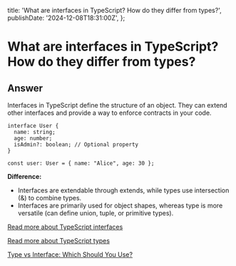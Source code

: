 
  title: 'What are interfaces in TypeScript? How do they differ from types?',
  publishDate: '2024-12-08T18:31:00Z',
};

# What are interfaces in TypeScript? How do they differ from types?

## Answer

Interfaces in TypeScript define the structure of an object. They can extend other interfaces and provide a way to enforce contracts in your code.

```
interface User {
  name: string;
  age: number;
  isAdmin?: boolean; // Optional property
}

const user: User = { name: "Alice", age: 30 };

```

**Difference:**

- Interfaces are extendable through extends, while types use intersection (&) to combine types.
- Interfaces are primarily used for object shapes, whereas type is more versatile (can define union, tuple, or primitive types).

[Read more about TypeScript interfaces](https://www.typescriptlang.org/docs/handbook/2/objects.html#interfaces)

[Read more about TypeScript types](https://www.typescriptlang.org/docs/handbook/2/everyday-types.html)

[Type vs Interface: Which Should You Use?](https://www.totaltypescript.com/type-vs-interface-which-should-you-use)

<GithubEdit link='/questions/typescript/typescript-interfaces-vs-types/page.mdx' />
